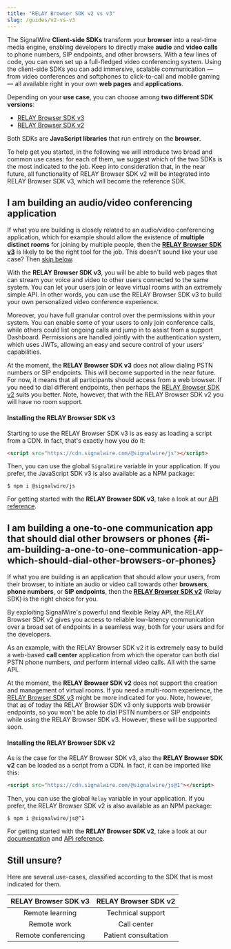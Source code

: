 ```yaml
---
title: "RELAY Browser SDK v2 vs v3"
slug: /guides/v2-vs-v3
---
```


The SignalWire **Client-side SDKs** transform your **browser** into a real-time media engine, enabling developers to directly make **audio** and **video calls** to phone numbers, SIP endpoints, and other browsers. With a few lines of code, you can even set up a full-fledged video conferencing system. Using the client-side SDKs you can add immersive, scalable communication — from video conferences and softphones to click-to-call and mobile gaming — all available right in your own **web pages** and **applications**.

Depending on your **use case**, you can choose among **two different SDK versions**:

- [RELAY Browser SDK v3](/sdks/browser-sdk)
- [RELAY Browser SDK v2](https://docs.signalwire.com/topics/relay-sdk-js/v1/)

Both SDKs are **JavaScript libraries** that run entirely on the **browser**.

To help get you started, in the following we will introduce two broad and common use cases: for each of them, we suggest which of the two SDKs is the most indicated to the job. Keep into consideration that, in the near future, all functionality of RELAY Browser SDK v2 will be integrated into RELAY Browser SDK v3, which will become the reference SDK.

## I am building an audio/video conferencing application

If what you are building is closely related to an audio/video conferencing application, which for example should allow the existence of **multiple distinct rooms** for joining by multiple people, then the [**RELAY Browser SDK v3**][javascript_sdk] is likely to be the right tool for the job. This doesn't sound like your use case? Then [skip below][sec_relay_sdk].

With the **RELAY Browser SDK v3**, you will be able to build web pages that can stream your voice and video to other users connected to the same system. You can let your users join or leave virtual rooms with an extremely simple API. In other words, you can use the RELAY Browser SDK v3 to build your own personalized video conference experience.

Moreover, you have full granular control over the permissions within your system. You can enable some of your users to only join conference calls, while others could list ongoing calls and jump in to assist from a support Dashboard. Permissions are handled jointly with the authentication system, which uses JWTs, allowing an easy and secure control of your users' capabilities.

At the moment, the **RELAY Browser SDK v3** does not allow dialing PSTN numbers or SIP endpoints. This will become supported in the near future. For now, it means that all participants should access from a web browser. If you need to dial different endpoints, then perhaps the [RELAY Browser SDK v2][sec_relay_sdk] suits you better. Note, however, that with the RELAY Browser SDK v2 you will have no room support.

#### Installing the RELAY Browser SDK v3

Starting to use the RELAY Browser SDK v3 is as easy as loading a script from a CDN. In fact, that's exactly how you do it:

```html
<script src="https://cdn.signalwire.com/@signalwire/js"></script>
```

Then, you can use the global `SignalWire` variable in your application. If you prefer, the JavaScript SDK v3 is also available as a NPM package:

```shell
$ npm i @signalwire/js
```

For getting started with the **RELAY Browser SDK v3**, take a look at our [API reference](/sdks/browser-sdk).

## I am building a one-to-one communication app that should dial other browsers or phones {#i-am-building-a-one-to-one-communication-app-which-should-dial-other-browsers-or-phones}

If what you are building is an application that should allow your users, from their browser, to initiate an audio or video call towards other **browsers**, **phone numbers**, or **SIP endpoints**, then the [**RELAY Browser SDK v2**][relay_sdk] (Relay SDK) is the right choice for you.

By exploiting SignalWire's powerful and flexible Relay API, the RELAY Browser SDK v2 gives you access to reliable low-latency communication over a broad set of endpoints in a seamless way, both for your users and for the developers.

As an example, with the RELAY Browser SDK v2 it is extremely easy to build a web-based **call center** application from which the operator can both dial PSTN phone numbers, _and_ perform internal video calls. All with the same API.

At the moment, the **RELAY Browser SDK v2** does not support the creation and management of virtual rooms. If you need a multi-room experience, the [RELAY Browser SDK v3][sec_javascript_sdk] might be more indicated for you. Note, however, that as of today the RELAY Browser SDK v3 only supports web browser endpoints, so you won't be able to dial PSTN numbers or SIP endpoints while using the RELAY Browser SDK v3. However, these will be supported soon.

#### Installing the RELAY Browser SDK v2

As is the case for the RELAY Browser SDK v3, also the **RELAY Browser SDK v2** can be loaded as a script from a CDN. In fact, it can be imported like this:

```html
<script src="https://cdn.signalwire.com/@signalwire/js@1"></script>
```

Then, you can use the global `Relay` variable in your application. If you prefer, the RELAY Browser SDK v2 is also available as an NPM package:

```shell
$ npm i @signalwire/js@^1
```

For getting started with the **RELAY Browser SDK v2**, take a look at our [documentation](https://docs.signalwire.com/topics/relay-sdk-js/v1/) and [API reference](https://docs.signalwire.com/topics/relay-sdk-js/v1/#api-reference).

## Still unsure?

Here are several use-cases, classified according to the SDK that is most indicated for them.

| RELAY Browser SDK v3 | RELAY Browser SDK v2 |
| :------------------: | :------------------: |
|   Remote learning    |  Technical support   |
|     Remote work      |     Call center      |
| Remote conferencing  | Patient consultation |

[relay_sdk]: https://www.npmjs.com/package/@signalwire/js/v/1.2.7
[javascript_sdk]: https://www.npmjs.com/package/@signalwire/js
[sec_relay_sdk]: #i-am-building-a-one-to-one-communication-app-which-should-dial-other-browsers-or-phones
[sec_javascript_sdk]: #i-am-building-an-audiovideo-conferencing-application
